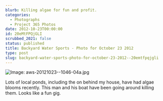 ```yaml
---
blurb: Killing algae for fun and profit.
categories:
  - Photographs
  - Project 365 Photos
date: 2012-10-23T00:00:00
id: 20eMtFPQjGLI
scrubbed_2021: false
status: published
title: Backyard Water Sports - Photo for October 23 2012
type: post
slug: backyard-water-sports-photo-for-october-23-2012--20emtfpqjgli
---
```


![Image: aws-20121023--1046-04a.jpg](/aws-20121023--1046-04a.jpg)

Lots of local ponds, including the on behind my house, have had algae blooms recently. This man and his boat have been going around killing them. Looks like a fun gig.